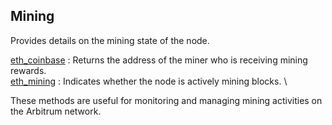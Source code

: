 
## Mining

Provides details on the mining state of the node.

[eth_coinbase](/arbitrum-api/mining/eth_coinbase) : Returns the address of the miner who is receiving mining rewards.  \
[eth_mining](/arbitrum-api/mining/eth_mining) : Indicates whether the node is actively mining blocks. \

These methods are useful for monitoring and managing mining activities on the Arbitrum network.

<Space h={16} />
<GetStarted />